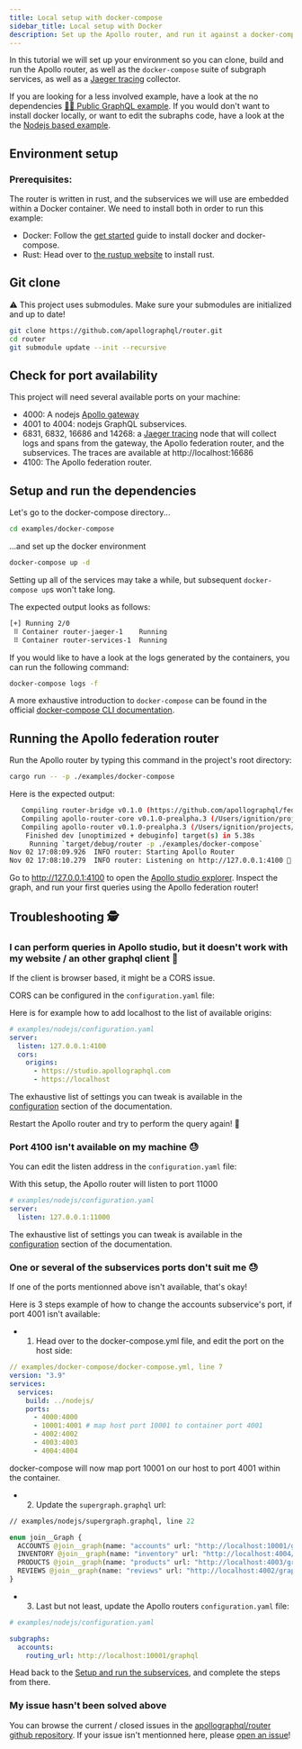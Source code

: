 ```yaml
---
title: Local setup with docker-compose
sidebar_title: Local setup with Docker
description: Set up the Apollo router, and run it against a docker-compose based example.
---
```


In this tutorial we will set up your environment so you can clone, build and run the Apollo router, as well as the `docker-compose` suite of subgraph services, as well as a [Jaeger tracing](https://www.jaegertracing.io/) collector.

If you are looking for a less involved example, have a look at the no dependencies [🧑‍🚀 Public GraphQL example](public).
If you would don't want to install docker locally, or want to edit the subraphs code, have a look at the the [Nodejs based example](nodejs).

## Environment setup

### Prerequisites:

The router is written in rust, and the subservices we will use are embedded within a Docker container. We need to install both in order to run this example:

- Docker: Follow the [get started](https://www.docker.com/get-started) guide to install docker and docker-compose.
- Rust: Head over to [the rustup website](https://rustup.rs/) to install rust.

## Git clone

⚠️ This project uses submodules. Make sure your submodules are initialized and up to date!

```sh
git clone https://github.com/apollographql/router.git
cd router
git submodule update --init --recursive
```

## Check for port availability

This project will need several available ports on your machine:

- 4000: A nodejs [Apollo gateway](https://www.apollographql.com/docs/federation/gateway/)
- 4001 to 4004: nodejs GraphQL subservices.
- 6831, 6832, 16686 and 14268: a [Jaeger tracing](https://www.jaegertracing.io/) node that will collect logs and spans from the gateway, the Apollo federation router, and the subservices. The traces are available at http://localhost:16686
- 4100: The Apollo federation router.

## Setup and run the dependencies

Let's go to the docker-compose directory...

```sh
cd examples/docker-compose
```

...and set up the docker environment

```sh
docker-compose up -d
```

Setting up all of the services may take a while, but subsequent `docker-compose up`s won't take long.

The expected output looks as follows:

```sh
[+] Running 2/0
 ⠿ Container router-jaeger-1    Running                                       0.0s
 ⠿ Container router-services-1  Running                                       0.0s
```

If you would like to have a look at the logs generated by the containers, you can run the following command:

```sh
docker-compose logs -f
```

A more exhaustive introduction to `docker-compose` can be found in the official [docker-compose CLI documentation](https://docs.docker.com/compose/reference/).

## Running the Apollo federation router

Run the Apollo router by typing this command in the project's root directory:

```sh
cargo run -- -p ./examples/docker-compose
```

Here is the expected output:

```sh
   Compiling router-bridge v0.1.0 (https://github.com/apollographql/federation.git)
   Compiling apollo-router-core v0.1.0-prealpha.3 (/Users/ignition/projects/apollo/router/crates/apollo-router-core)
   Compiling apollo-router v0.1.0-prealpha.3 (/Users/ignition/projects/apollo/router/crates/apollo-router)
    Finished dev [unoptimized + debuginfo] target(s) in 5.38s
     Running `target/debug/router -p ./examples/docker-compose`
Nov 02 17:08:09.926  INFO router: Starting Apollo Router
Nov 02 17:08:10.279  INFO router: Listening on http://127.0.0.1:4100 🚀
```

Go to http://127.0.0.1:4100 to open the [Apollo studio explorer](https://www.apollographql.com/docs/studio/explorer/). Inspect the graph, and run your first queries using the Apollo federation router!

## Troubleshooting 🕵️

### I can perform queries in Apollo studio, but it doesn't work with my website / an other graphql client 🤔

If the client is browser based, it might be a CORS issue.

CORS can be configured in the `configuration.yaml` file:

Here is for example how to add localhost to the list of available origins:

```yaml
# examples/nodejs/configuration.yaml
server:
  listen: 127.0.0.1:4100
  cors:
    origins:
      - https://studio.apollographql.com
      - https://localhost
```

The exhaustive list of settings you can tweak is available in the [configuration](../configuration) section of the documentation.

Restart the Apollo router and try to perform the query again! 🚀

### Port 4100 isn't available on my machine 😓

You can edit the listen address in the `configuration.yaml` file:

With this setup, the Apollo router will listen to port 11000

```yaml
# examples/nodejs/configuration.yaml
server:
  listen: 127.0.0.1:11000
```

The exhaustive list of settings you can tweak is available in the [configuration](../configuration) section of the documentation.

### One or several of the subservices ports don't suit me 😓

If one of the ports mentionned above isn't available, that's okay!

Here is 3 steps example of how to change the accounts subservice's port, if port 4001 isn't available:

- 1. Head over to the docker-compose.yml file, and edit the port on the host side:

```yml
// examples/docker-compose/docker-compose.yml, line 7
version: "3.9"
services:
  services:
    build: ../nodejs/
    ports:
      - 4000:4000
      - 10001:4001 # map host port 10001 to container port 4001
      - 4002:4002
      - 4003:4003
      - 4004:4004
```

docker-compose will now map port 10001 on our host to port 4001 within the container.

- 2. Update the `supergraph.graphql` url:

```graphql
// examples/nodejs/supergraph.graphql, line 22

enum join__Graph {
  ACCOUNTS @join__graph(name: "accounts" url: "http://localhost:10001/graphql")
  INVENTORY @join__graph(name: "inventory" url: "http://localhost:4004/graphql")
  PRODUCTS @join__graph(name: "products" url: "http://localhost:4003/graphql")
  REVIEWS @join__graph(name: "reviews" url: "http://localhost:4002/graphql")
}
```

- 3. Last but not least, update the Apollo routers `configuration.yaml` file:

```yaml
# examples/nodejs/configuration.yaml

subgraphs:
  accounts:
    routing_url: http://localhost:10001/graphql
```

Head back to the [Setup and run the subservices](#setup-and-run-the-subservices), and complete the steps from there.

### My issue hasn't been solved above

You can browse the current / closed issues in the [apollographql/router github repository](https://github.com/apollographql/router/issues). If your issue isn't mentionned here, please [open an issue](https://github.com/apollographql/router/issues/new/choose)!
